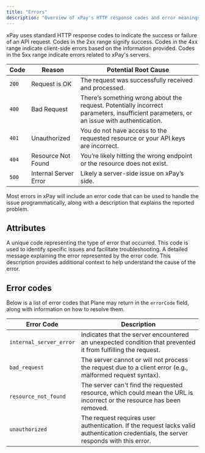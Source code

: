 ```yaml
---
title: "Errors"
description: "Overview of xPay's HTTP response codes and error meanings."
---
```




xPay uses standard HTTP response codes to indicate the success or failure of an API request. Codes in the 2xx range signify success. Codes in the 4xx range indicate client-side errors based on the information provided. Codes in the 5xx range indicate errors related to xPay's servers.


| Code       | Reason               | Potential Root Cause                                                                 |
|------------|----------------------|--------------------------------------------------------------------------------------|
| `200`      | Request is OK        | The request was successfully received and processed.                                 |
| `400`      | Bad Request          | There’s something wrong about the request. Potentially incorrect parameters, insufficient parameters, or an issue with authentication. |
| `401`      | Unauthorized         | You do not have access to the requested resource or your API keys are incorrect.      |
| `404`      | Resource Not Found   | You’re likely hitting the wrong endpoint or the resource does not exist.              |
| `500`      | Internal Server Error| Likely a server-side issue on xPay’s side.                                           |

Most errors in xPay will include an error code that can be used to handle the issue programmatically, along with a description that explains the reported problem.

## Attributes
<ParamField path="errorCode" type="string">
  A unique code representing the type of error that occurred. This code is used to identify specific issues and facilitate troubleshooting.
</ParamField>
<ParamField path="errorDescription" type="string">
  A detailed message explaining the error represented by the error code. This description provides additional context to help understand the cause of the error.
</ParamField>



## Error codes 
Below is a list of error codes that Plane may return in the `errorCode` field, along with information on how to resolve them.

| Error Code              | Description                                                                                           |
|-------------------------|-------------------------------------------------------------------------------------------------------|
| `internal_server_error` | Indicates that the server encountered an unexpected condition that prevented it from fulfilling the request. |
| `bad_request`           | The server cannot or will not process the request due to a client error (e.g., malformed request syntax).  |
| `resource_not_found`    | The server can't find the requested resource, which could mean the URL is incorrect or the resource has been removed. |
| `unauthorized`          | The request requires user authentication. If the request lacks valid authentication credentials, the server responds with this error. |
